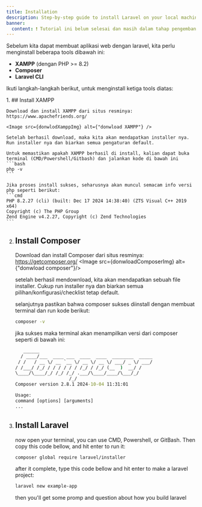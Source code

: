 ```yaml
---
title: Installation
description: Step-by-step guide to install Laravel on your local machine.
banner:
  content: ❗ Tutorial ini belum selesai dan masih dalam tahap pengembangan. Stay tuned for updates! ❗
---
```



Sebelum kita dapat membuat aplikasi web dengan laravel, kita perlu menginstall beberapa tools dibawah ini:

- **XAMPP** (dengan PHP >= 8.2)
- **Composer**
- **Laravel CLI**

Ikuti langkah-langkah berikut, untuk menginstall ketiga tools diatas:

<Steps>
1.  ## Install XAMPP

    Download dan install XAMPP dari situs resminya: https://www.apachefriends.org/

    <Image src={donwlodXamppImg} alt={"donwload XAMPP"} />
    
    Setelah berhasil download, maka kita akan mendapatkan installer nya. Run installer nya dan biarkan semua pengaturan default. 

    Untuk memastikan apakah XAMPP berhasil di install, kalian dapat buka terminal (CMD/Powershell/Gitbash) dan jalankan kode di bawah ini
    ```bash
    php -v
    ```

    Jika proses install sukses, seharusnya akan muncul semacam info versi php seperti berikut:
    ```cmd
    PHP 8.2.27 (cli) (built: Dec 17 2024 14:38:40) (ZTS Visual C++ 2019 x64)
    Copyright (c) The PHP Group
    Zend Engine v4.2.27, Copyright (c) Zend Technologies
    ```

2. ## Install Composer

    Download dan install Composer dari situs resminya: https://getcomposer.org/
    <Image src={donwloadComposerImg} alt={"donwload composer"}/>

    setelah berhasil mendownload, kita akan mendapatkan sebuah file installer. Cukup run installer nya dan biarkan semua pilihan/konfigurasi/checklist tetap default.

    selanjutnya pastikan bahwa composer sukses diinstall dengan membuat terminal dan run kode berikut:

    ```bash
    composer -v
    ```

    jika sukses maka terminal akan menampilkan versi dari composer seperti di bawah ini:
    ```bat
       ______
      / ____/___  ____ ___  ____  ____  ________  _____
     / /   / __ \/ __ `__ \/ __ \/ __ \/ ___/ _ \/ ___/
    / /___/ /_/ / / / / / / /_/ / /_/ (__  )  __/ /
    \____/\____/_/ /_/ /_/ .___/\____/____/\___/_/
                        /_/
    Composer version 2.8.1 2024-10-04 11:31:01

    Usage:
    command [options] [arguments]
    ...

    ```


3.  ## Install Laravel

    now open your terminal, you can use CMD, Powershell, or GitBash. Then copy this code bellow, and hit enter to run it:

    ```bash
    composer global require laravel/installer
    ```

    after it complete, type this code bellow and hit enter to make a laravel project:

    ```bash
    laravel new example-app
    ```

    then you'll get some promp and question about how you build laravel

</Steps>

